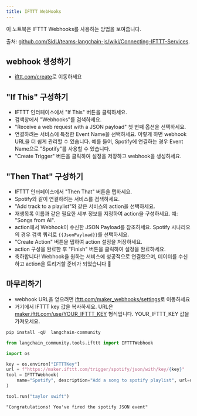 ```yaml
---
title: IFTTT WebHooks
---
```


이 노트북은 IFTTT Webhooks를 사용하는 방법을 보여줍니다.

출처: [github.com/SidU/teams-langchain-js/wiki/Connecting-IFTTT-Services](https://github.com/SidU/teams-langchain-js/wiki/Connecting-IFTTT-Services).

## webhook 생성하기

- [ifttt.com/create](https://ifttt.com/create)로 이동하세요

## "If This" 구성하기

- IFTTT 인터페이스에서 "If This" 버튼을 클릭하세요.
- 검색창에서 "Webhooks"를 검색하세요.
- "Receive a web request with a JSON payload" 첫 번째 옵션을 선택하세요.
- 연결하려는 서비스에 특정한 Event Name을 선택하세요.
이렇게 하면 webhook URL을 더 쉽게 관리할 수 있습니다.
예를 들어, Spotify에 연결하는 경우 Event Name으로 "Spotify"를 사용할 수 있습니다.
- "Create Trigger" 버튼을 클릭하여 설정을 저장하고 webhook을 생성하세요.

## "Then That" 구성하기

- IFTTT 인터페이스에서 "Then That" 버튼을 탭하세요.
- Spotify와 같이 연결하려는 서비스를 검색하세요.
- "Add track to a playlist"와 같은 서비스의 action을 선택하세요.
- 재생목록 이름과 같은 필요한 세부 정보를 지정하여 action을 구성하세요.
예: "Songs from AI".
- action에서 Webhook이 수신한 JSON Payload를 참조하세요. Spotify
시나리오의 경우 검색 쿼리로 `{{JsonPayload}}`를 선택하세요.
- "Create Action" 버튼을 탭하여 action 설정을 저장하세요.
- action 구성을 완료한 후 "Finish" 버튼을 클릭하여
설정을 완료하세요.
- 축하합니다! Webhook을 원하는 서비스에 성공적으로 연결했으며,
데이터를 수신하고 action을 트리거할 준비가 되었습니다 🎉

## 마무리하기

- webhook URL을 얻으려면 [ifttt.com/maker_webhooks/settings](https://ifttt.com/maker_webhooks/settings)로 이동하세요
- 거기에서 IFTTT key 값을 복사하세요. URL은
[maker.ifttt.com/use/YOUR_IFTTT_KEY](https://maker.ifttt.com/use/YOUR_IFTTT_KEY) 형식입니다. YOUR_IFTTT_KEY 값을 가져오세요.

```python
pip install -qU  langchain-community
```

```python
from langchain_community.tools.ifttt import IFTTTWebhook
```

```python
import os

key = os.environ["IFTTTKey"]
url = f"https://maker.ifttt.com/trigger/spotify/json/with/key/{key}"
tool = IFTTTWebhook(
    name="Spotify", description="Add a song to spotify playlist", url=url
)
```

```python
tool.run("taylor swift")
```

```output
"Congratulations! You've fired the spotify JSON event"
```

```python

```